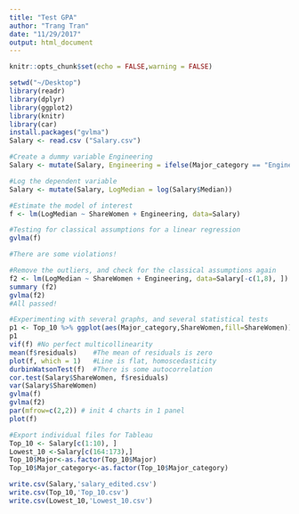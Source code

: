 ```yaml
---
title: "Test GPA"
author: "Trang Tran"
date: "11/29/2017"
output: html_document
---
```


```r
knitr::opts_chunk$set(echo = FALSE,warning = FALSE)
```

```r
setwd("~/Desktop")
library(readr)
library(dplyr)
library(ggplot2)
library(knitr)
library(car)
install.packages("gvlma")
Salary <- read.csv ("Salary.csv")
```

```r
#Create a dummy variable Engineering
Salary <- mutate(Salary, Engineering = ifelse(Major_category == "Engineering", "1", "0"))
```

```r
#Log the dependent variable
Salary <- mutate(Salary, LogMedian = log(Salary$Median))
```

```r
#Estimate the model of interest
f <- lm(LogMedian ~ ShareWomen + Engineering, data=Salary)
```

```r
#Testing for classical assumptions for a linear regression
gvlma(f)

#There are some violations!
```

```r
#Remove the outliers, and check for the classical assumptions again
f2 <- lm(LogMedian ~ ShareWomen + Engineering, data=Salary[-c(1,8), ])
summary (f2)
gvlma(f2)
#All passed!
```

```r
#Experimenting with several graphs, and several statistical tests
p1 <- Top_10 %>% ggplot(aes(Major_category,ShareWomen,fill=ShareWomen))
p1
vif(f) #No perfect multicollinearity
mean(f$residuals)    #The mean of residuals is zero
plot(f, which = 1)   #Line is flat, homoscedasticity
durbinWatsonTest(f)  #There is some autocorrelation
cor.test(Salary$ShareWomen, f$residuals)
var(Salary$ShareWomen) 
gvlma(f)
gvlma(f2)
par(mfrow=c(2,2)) # init 4 charts in 1 panel
plot(f)
```

```r
#Export individual files for Tableau
Top_10 <- Salary[c(1:10), ]
Lowest_10 <-Salary[c(164:173),]
Top_10$Major<-as.factor(Top_10$Major)
Top_10$Major_category<-as.factor(Top_10$Major_category)

write.csv(Salary,'salary_edited.csv')
write.csv(Top_10,'Top_10.csv')
write.csv(Lowest_10,'Lowest_10.csv')
```
